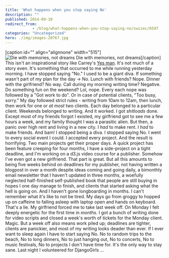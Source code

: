 ```yaml
---
title: 'What happens when you stop saying No'
description: ""
published: 2014-09-10
redirect_from: 
            - /blog/what-happens-when-you-stop-saying-no/swizec/6597
categories: "Uncategorized"
hero: ./img/images-20767.jpg
---
```

\[caption id=&quot;&quot; align=&quot;alignnone&quot; width=&quot;515&quot;]![Die with memories, not dreams](./img/images-20767.jpg "Die with memories, not dreams") Die with memories, not dreams\[/caption] This isn&#x27;t an inspirational story like Carrey&#x27;s [Yes man](http://www.amazon.com/Yes-Man-Blu-ray-Jim-Carrey/dp/B001FB55M6%3FSubscriptionId%3D0G81C5DAZ03ZR9WH9X82%26tag%3Dageewitahat-20%26linkCode%3Dxm2%26camp%3D2025%26creative%3D165953%26creativeASIN%3DB001FB55M6 "Yes Man \[Blu-ray]"). It&#x27;s not much of a story even. It&#x27;s something that occurred to me while running yesterday morning. I have stopped saying &quot;No.&quot; I used to be a giant diva. If something wasn&#x27;t part of my plan for the day -&gt; No. Lunch with friends? Nope. Dinner with the girlfriend? No way. Call during my morning writing time? Negative. Do something fun on the weekend? Lol, nope. Every each nope was followed by a &quot;Got work to do&quot;. Or in case of potential clients, &quot;Too busy, sorry.&quot; My day followed strict rules - writing from 10am to 12am, then lunch, then work for one or _at most_ two clients. Each day belonged to a particular client. Weekends belonged to writing. And it worked. I got _shitloads_ done. Except most of my friends forgot I existed, my girlfriend got to see me a few hours a week, and my family thought I was a parasitic alien. But then, a panic over high rent and living in a new city. I _had_ to make rent. I _had_ to make friends. And bam! I stopped being a diva. I stopped saying No. I went to every social event I could. I accepted every project. And the result is horrifying. Two main projects get their proper days. A quick project has been feature creeping for four months, I have a side-project on a tight deadline, and I&#x27;m working on a d3.js video course for a publisher. Somehow I&#x27;ve even got a new girlfriend. That part is great. But all this amounts to being five weeks behind on deadlines for my publisher, not having written a blogpost in over a month despite ideas coming and going daily, a bimonthly email newsletter that I haven&#x27;t updated in three months, a woefully neglected half-finished self-published book that people are still buying in hopes I one day manage to finish, and clients that started asking what the hell is going on. And I haven&#x27;t gone longboarding in months. I can&#x27;t remember what it&#x27;s like to not be tired. My days go from groggy to hopped up on caffeine to falling asleep with laptop open and hands on keyboard. That&#x27;s a lie. My girlfriend forced me to take last week off. On Monday I felt deeply energetic for the first time in _months_. I got a bunch of writing done for video scripts and closed a week&#x27;s worth of tickets for the Monday client. Magic. But a week off also means work piled up; deadlines are tighter, clients are panickier, and most of my writing looks deader than ever. If I ever want to sleep again I have to start saying No. No to random trips to the beach, No to long dinners, No to just hanging out, No to concerts, No to music festivals, No to projects I don&#x27;t have time for. It&#x27;s the only way to stay sane. Last night I volunteered for DjangoGirls ...